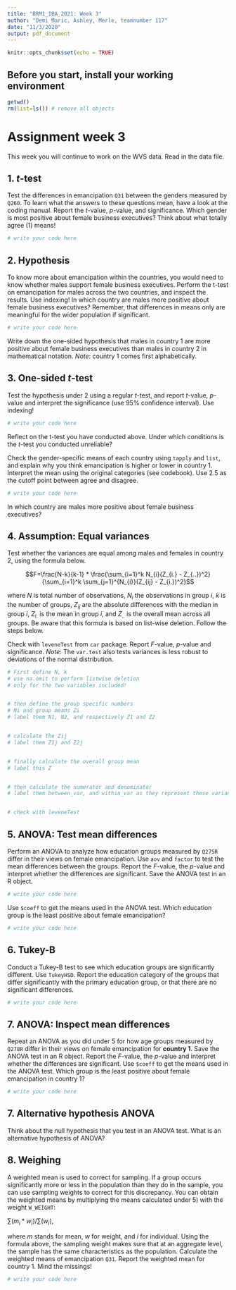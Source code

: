 ```yaml
---
title: "BRM1_IBA_2021: Week 3"
author: "Demi Maric, Ashley, Merle, teamnumber 117"
date: "11/3/2020"
output: pdf_document
---
```


```r
knitr::opts_chunk$set(echo = TRUE)
```

## Before you start, install your working environment
```r
getwd()
rm(list=ls()) # remove all objects
```

# Assignment week 3 
This week you will continue to work on the WVS data. Read in the data file.

## 1. $t$-test
Test the differences in emancipation `Q31` between the genders measured by `Q260`. To learn what the answers to these questions mean, have a look at the coding manual. Report the $t$-value, $p$-value, and significance. Which gender is most positive about female business executives? Think about what totally agree (1) means!
```r
# write your code here
```

## 2. Hypothesis
To know more about emancipation within the countries, you would need to know whether males support female business executives. Perform the t-test on emancipation for males across the two countries, and inspect the results. Use indexing! 
In which country are males more positive about female business executives? Remember, that differences in means only are meaningful for the wider population if significant. 

```r
# write your code here
```

Write down the one-sided hypothesis that males in country 1 are more positive about female business executives than males in country 2 in mathematical notation. 
*Note*: country 1 comes first alphabetically.

## 3. One-sided $t$-test
Test the hypothesis under 2 using a regular $t$-test, and report $t$-value, $p$-value and interpret the significance (use 95% confidence interval). Use indexing! 
```r
# write your code here
```
Reflect on the t-test you have conducted above. Under which conditions is the $t$-test you conducted unreliable? 

Check the gender-specific means of each country using `tapply` and `list`, and explain why you think emancipation is higher or lower in country 1. Interpret the mean using the original categories (see codebook). Use 2.5 as the cutoff point between agree and disagree.

```r
# write your code here
```
In which country are males more positive about female business executives?

## 4. Assumption: Equal variances
Test whether the variances are equal among males and females in country 2, using the formula below.

$$F=\frac{N-k}{k-1} * \frac{\sum_{i=1}^k N_{i}(Z_{i.} - Z_{..})^2}{\sum_{i=1}^k  \sum_{j=1}^{N_{i}}(Z_{ij} - Z_{i.})^2}$$ 

where $N$ is total number of observations, $N_{i}$ the observations in group $i$, $k$ is the number of groups, $Z_{ij}$ are the absolute differences with the median in group $i$, $Z_{i.}$ is the mean in group $i$, and $Z_{..}$ is the overall mean across all groups. Be aware that this formula is based on list-wise deletion. Follow the steps below.

Check with `leveneTest` from `car` package. Report $F$-value, $p$-value and significance. *Note*: The `var.test` also tests variances is less robust to deviations of the normal distribution.
```r
# First define N, k
# use na.omit to perform listwise deletion 
# only for the two variables included!


# then define the group specific numbers
# Ni and group means Zi
# label them N1, N2, and respectively Z1 and Z2


# calculate the Zij
# label them Z1j and Z2j


# finally calculate the overall group mean 
# label this Z


# then calculate the numerator and denominator
# label them between_var, and within_var as they represent these variances


# check with leveneTest
```


## 5. ANOVA: Test mean differences
Perform an ANOVA to analyze how education groups measured by `Q275R` differ in their views on female emancipation. Use `aov` and `factor` to test the mean differences between the groups. Report the $F$-value, the $p$-value and interpret whether the differences are significant. Save the ANOVA test in an R object. 
```r
# write your code here
```

Use `$coeff` to get the means used in the ANOVA test. Which education group is the least positive about female emancipation? 

```r
# write your code here
```

## 6. Tukey-B
Conduct a Tukey-B test to see which education groups are significantly different. Use `TukeyHSD`. Report the education category of the groups that differ significantly with the primary education group, or that there are no significant differences. 
```r
# write your code here
```

## 7. ANOVA: Inspect mean differences
Repeat an ANOVA as you did under 5 for how age groups measured by `Q278R` differ in their views on female emancipation for **country 1**. Save the ANOVA test in an R object. Report the $F$-value, the $p$-value and interpret whether the differences are significant. Use `$coeff` to get the means used in the ANOVA test. Which group is the least positive about female emancipation in country 1? 

```r
# write your code here
```
## 7. Alternative hypothesis ANOVA
Think about the null hypothesis that you test in an ANOVA test. What is an alternative hypothesis of ANOVA?

## 8. Weighing
A weighted mean is used to correct for sampling. If a group occurs significantly more or less in the population than they do in the sample, you can use sampling weights to correct for this discrepancy. You can obtain the weighted means by multiplying the means calculated under 5) with the weight `W_WEIGHT`:

$\sum ({m}_{i}*{w}_{i})/\sum ({w}_{i})$, 

where $m$ stands for mean, $w$ for weight, and $i$ for individual. Using the formula above, the sampling weight makes sure that at an aggregate level, the sample has the same characteristics as the population. Calculate the weighted means of emancipation `Q31`. Report the weighted mean for country 1. Mind the missings!
```r
# write your code here
```
